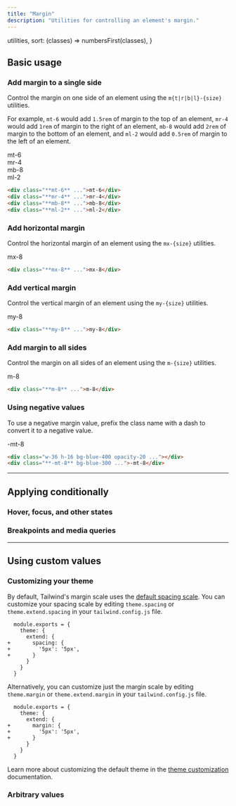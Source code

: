 ```yaml
---
title: "Margin"
description: "Utilities for controlling an element's margin."
---
```



  utilities,
  sort: (classes) => numbersFirst(classes),
}

## Basic usage

### Add margin to a single side

Control the margin on one side of an element using the `m{t|r|b|l}-{size}` utilities.

For example, `mt-6` would add `1.5rem` of margin to the top of an element, `mr-4` would add `1rem` of margin to the right of an element, `mb-8` would add `2rem` of margin to the bottom of an element, and `ml-2` would add `0.5rem` of margin to the left of an element.

<Example p="none">
  <div class="relative font-mono text-white text-sm font-bold leading-6 h-56">
    <div class="absolute top-0 left-1/2 -tranzinc-x-1/2 md:-ml-24">
      <div class="flow-root bg-stripes-purple rounded-b-lg">
        <div class="bg-purple-500 rounded-lg shadow-lg p-4 mt-6">mt-6</div>
      </div>
    </div>
    <div class="absolute right-0 top-1/2 -tranzinc-y-1/2">
      <div class="flow-root bg-stripes-purple rounded-l-lg">
        <div class="flex-none bg-purple-500 rounded-lg shadow-lg p-4 mr-4">mr-4</div>
      </div>
    </div>
    <div class="absolute bottom-0 left-1/2 -tranzinc-x-1/2 md:ml-24">
      <div class="flow-root bg-stripes-purple rounded-t-lg">
        <div class="bg-purple-500 rounded-lg shadow-lg p-4 mb-8">mb-8</div>
      </div>
    </div>
    <div class="absolute left-0 top-1/2 -tranzinc-y-1/2">
      <div class="flow-root bg-stripes-purple rounded-r-lg">
        <div class="flex-none bg-purple-500 rounded-lg shadow-lg p-4 ml-2">ml-2</div>
      </div>
    </div>
  </div>
</Example>

```html
<div class="**mt-6** ...">mt-6</div>
<div class="**mr-4** ...">mr-4</div>
<div class="**mb-8** ...">mb-8</div>
<div class="**ml-2** ...">ml-2</div>
```

### Add horizontal margin

Control the horizontal margin of an element using the `mx-{size}` utilities.

<Example>
  <div class="flex justify-center font-mono text-white text-sm font-bold leading-6">
    <div class="bg-stripes-indigo rounded-lg">
      <div class="bg-indigo-500 rounded-lg shadow-lg p-4 mx-8">mx-8</div>
    </div>
  </div>
</Example>

```html
<div class="**mx-8** ...">mx-8</div>
```

### Add vertical margin

Control the vertical margin of an element using the `my-{size}` utilities.

<Example>
  <div class="flex justify-center font-mono text-white text-sm font-bold leading-6">
    <div class="flow-root bg-stripes-pink rounded-lg">
      <div class="bg-pink-500 rounded-lg shadow-lg p-4 my-8">my-8</div>
    </div>
  </div>
</Example>

```html
<div class="**my-8** ...">my-8</div>
```

### Add margin to all sides

Control the margin on all sides of an element using the `m-{size}` utilities.

<Example>
  <div class="flex justify-center font-mono text-white text-sm font-bold leading-6">
    <div class="flow-root bg-stripes-zinc rounded-lg">
      <div class="bg-zinc-500 rounded-lg shadow-lg p-4 m-8">m-8</div>
    </div>
  </div>
</Example>

```html
<div class="**m-8** ...">m-8</div>
```

### Using negative values

To use a negative margin value, prefix the class name with a dash to convert it to a negative value.

<Example>
  <div class="flex justify-center font-mono text-white text-sm font-bold leading-6">
    <div class="flex flex-col items-center">
      <div class="relative w-36 h-16 bg-blue-400/20 border border-blue-700/10 rounded-md overflow-hidden"></div>
      <div class="relative -mt-8 bg-blue-500 rounded-md flex items-center justify-center p-4 shadow-lg">-mt-8</div>
    </div>
  </div>
</Example>

```html
<div class="w-36 h-16 bg-blue-400 opacity-20 ..."></div>
<div class="**-mt-8** bg-blue-300 ...">-mt-8</div>
```

---

## <Heading ignore>Applying conditionally</Heading>

### <Heading ignore>Hover, focus, and other states</Heading>

<HoverFocusAndOtherStates defaultClass="mt-4" featuredClass="mt-8" />

### <Heading ignore>Breakpoints and media queries</Heading>

<BreakpointsAndMediaQueries defaultClass="mt-4" featuredClass="mt-8" />

---

## Using custom values

### Customizing your theme

By default, Tailwind's margin scale uses the [default spacing scale](/docs/customizing-spacing). You can customize your spacing scale by editing `theme.spacing` or `theme.extend.spacing` in your `tailwind.config.js` file.

```diff-js tailwind.config.js
  module.exports = {
    theme: {
      extend: {
+       spacing: {
+         '5px': '5px',
+       }
      }
    }
  }
```

Alternatively, you can customize just the margin scale by editing `theme.margin` or `theme.extend.margin` in your `tailwind.config.js` file.

```diff-js tailwind.config.js
  module.exports = {
    theme: {
      extend: {
+       margin: {
+         '5px': '5px',
+       }
      }
    }
  }
```

Learn more about customizing the default theme in the [theme customization](/docs/theme#customizing-the-default-theme) documentation.

### Arbitrary values

<ArbitraryValues property="margin" featuredClass="m-[5px]" />
